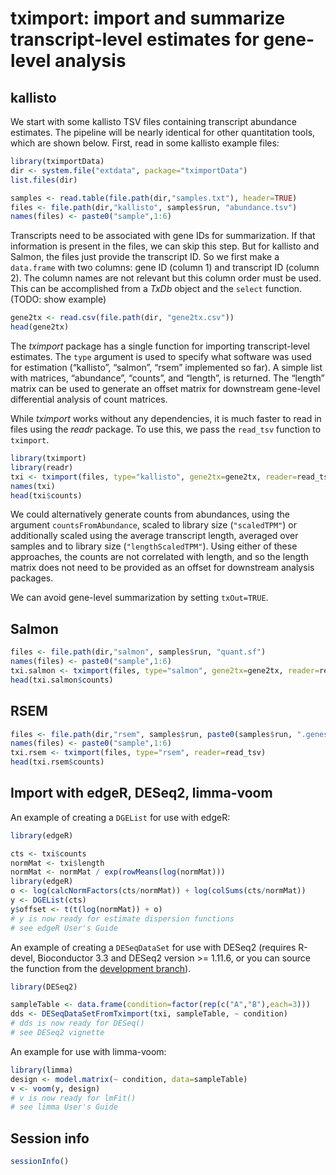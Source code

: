 <!--
%\VignetteEngine{knitr}
%\VignetteIndexEntry{tximport}
-->

# tximport: import and summarize transcript-level estimates for gene-level analysis

## kallisto

We start with some kallisto TSV files containing transcript
abundance estimates. The pipeline will be nearly
identical for other quantitation tools, which are shown below.
First, read in some kallisto example files:

```r
library(tximportData)
dir <- system.file("extdata", package="tximportData")
list.files(dir)

samples <- read.table(file.path(dir,"samples.txt"), header=TRUE)
files <- file.path(dir,"kallisto", samples$run, "abundance.tsv")
names(files) <- paste0("sample",1:6)
```

Transcripts need to be associated with gene IDs for summarization.
If that information is present in the files, we can skip this step.
But for kallisto and Salmon, the files just provide the transcript ID.
So we first make a `data.frame` with two columns: gene ID (column 1)
and transcript ID (column 2).
The column names are not relevant but this column order must be used.
This can be accomplished from a *TxDb* object and the `select` function. 
(TODO: show example)

```r
gene2tx <- read.csv(file.path(dir, "gene2tx.csv"))
head(gene2tx)
```

The *tximport* package has a single function for importing transcript-level estimates.
The `type` argument is used to specify what software was used for estimation
("kallisto", "salmon", "rsem" implemented so far).
A simple list with matrices, "abundance", "counts", and "length", is returned.
The "length" matrix can be used to generate an offset matrix for downstream
gene-level differential analysis of count matrices.

While *tximport* works without any dependencies, it is much faster to read in files
using the *readr* package. To use this, we pass the `read_tsv` function to `tximport`.

```r
library(tximport)
library(readr)
txi <- tximport(files, type="kallisto", gene2tx=gene2tx, reader=read_tsv)
names(txi)
head(txi$counts)
```

We could alternatively generate counts from abundances, 
using the argument `countsFromAbundance`,
scaled to library size (`"scaledTPM"`) or additionally scaled 
using the average transcript length,
averaged over samples and to library size (`"lengthScaledTPM"`). 
Using either of these approaches, the counts are not correlated 
with length, and so the length matrix does not need to be provided as an offset
for downstream analysis packages.

We can avoid gene-level summarization by setting `txOut=TRUE`.

## Salmon

```r
files <- file.path(dir,"salmon", samples$run, "quant.sf")
names(files) <- paste0("sample",1:6)
txi.salmon <- tximport(files, type="salmon", gene2tx=gene2tx, reader=read_tsv)
head(txi.salmon$counts)
```

## RSEM

```r
files <- file.path(dir,"rsem", samples$run, paste0(samples$run, ".genes.results"))
names(files) <- paste0("sample",1:6)
txi.rsem <- tximport(files, type="rsem", reader=read_tsv)
head(txi.rsem$counts)
```

## Import with edgeR, DESeq2, limma-voom

An example of creating a `DGEList` for use with edgeR:

```r
library(edgeR)
```

```r
cts <- txi$counts
normMat <- txi$length
normMat <- normMat / exp(rowMeans(log(normMat)))
library(edgeR)
o <- log(calcNormFactors(cts/normMat)) + log(colSums(cts/normMat))
y <- DGEList(cts)
y$offset <- t(t(log(normMat)) + o)
# y is now ready for estimate dispersion functions
# see edgeR User's Guide
```

An example of creating a `DESeqDataSet` for use with DESeq2
(requires R-devel, Bioconductor 3.3 and DESeq2 version >= 1.11.6, or
you can source the function from the 
[development branch](https://github.com/Bioconductor-mirror/DESeq2/blob/master/R/AllClasses.R#L318-L333)).

```r
library(DESeq2)
```

```r
sampleTable <- data.frame(condition=factor(rep(c("A","B"),each=3)))
dds <- DESeqDataSetFromTximport(txi, sampleTable, ~ condition)
# dds is now ready for DESeq()
# see DESeq2 vignette
```

An example for use with limma-voom:

```r
library(limma)
design <- model.matrix(~ condition, data=sampleTable)
v <- voom(y, design)
# v is now ready for lmFit()
# see limma User's Guide
```

## Session info

```r
sessionInfo()
```
